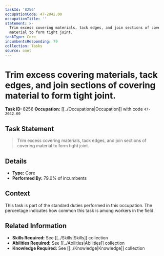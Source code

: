 ```yaml
---
taskId: '8256'
occupationCode: 47-2042.00
occupationTitle: ''
statement: >-
  Trim excess covering materials, tack edges, and join sections of covering
  material to form tight joint.
taskType: Core
incumbentsResponding: 79
collection: Tasks
source: onet
---
```

# Trim excess covering materials, tack edges, and join sections of covering material to form tight joint.

**Task ID:** 8256
**Occupation:** [[../Occupations|Occupation]] with code `47-2042.00`

## Task Statement

> Trim excess covering materials, tack edges, and join sections of covering material to form tight joint.

## Details

- **Type:** Core
- **Performed By:** 79.0% of incumbents

## Context

This task is part of the standard duties performed in this occupation. The percentage indicates how common this task is among workers in the field.

## Related Information

- **Skills Required:** See [[../Skills|Skills]] collection
- **Abilities Required:** See [[../Abilities|Abilities]] collection
- **Knowledge Required:** See [[../Knowledge|Knowledge]] collection
